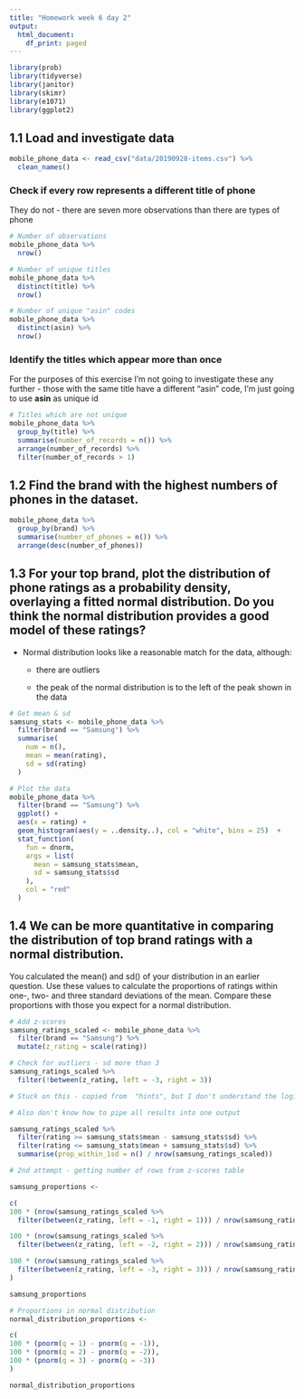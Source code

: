 ```yaml
---
title: "Homework week 6 day 2"
output:
  html_document:
    df_print: paged
---
```


```r
library(prob)
library(tidyverse)
library(janitor)
library(skimr)
library(e1071)
library(ggplot2)
```



## 1.1 Load and investigate data

```r
mobile_phone_data <- read_csv("data/20190928-items.csv") %>% 
  clean_names()
```

### Check if every row represents a different title of phone

They do not - there are seven more observations than there are types of phone
```r
# Number of observations
mobile_phone_data %>% 
  nrow() 

# Number of unique titles
mobile_phone_data %>% 
  distinct(title) %>% 
  nrow() 

# Number of unique "asin" codes
mobile_phone_data %>% 
  distinct(asin) %>% 
  nrow()

```

### Identify the titles which appear more than once

For the purposes of this exercise I'm not going to investigate these any further  - those with the same title have a different "asin" code, I'm just going to use **asin** as unique id
```r
# Titles which are not unique
mobile_phone_data %>% 
  group_by(title) %>% 
  summarise(number_of_records = n()) %>% 
  arrange(number_of_records) %>% 
  filter(number_of_records > 1)
```


## 1.2 Find the brand with the highest numbers of phones in the dataset.

```r
mobile_phone_data %>% 
  group_by(brand) %>% 
  summarise(number_of_phones = n()) %>% 
  arrange(desc(number_of_phones))
```

## 1.3 For your top brand, plot the distribution of phone ratings as a probability density, overlaying a fitted normal distribution. Do you think the normal distribution provides a good model of these ratings?

* Normal distribution looks like a reasonable match for the data, although:

  * there are outliers
  
  * the peak of the normal distribution is to the left of the peak shown in the data

```r
# Get mean & sd
samsung_stats <- mobile_phone_data %>%
  filter(brand == "Samsung") %>% 
  summarise(
    num = n(),
    mean = mean(rating),
    sd = sd(rating)
  )
```


```r
# Plot the data
mobile_phone_data %>% 
  filter(brand == "Samsung") %>% 
  ggplot() +
  aes(x = rating) +
  geom_histogram(aes(y = ..density..), col = "white", bins = 25)  +
  stat_function(
    fun = dnorm,
    args = list(
      mean = samsung_stats$mean,
      sd = samsung_stats$sd
    ),
    col = "red"
  )
```


## 1.4 We can be more quantitative in comparing the distribution of top brand ratings with a normal distribution.

You calculated the mean() and sd() of your distribution in an earlier question. Use these values to calculate the proportions of ratings within one-, two- and three standard deviations of the mean. Compare these proportions with those you expect for a normal distribution.

```r
# Add z-scores
samsung_ratings_scaled <- mobile_phone_data %>% 
  filter(brand == "Samsung") %>% 
  mutate(z_rating = scale(rating))
```

```r
# Check for outliers - sd more than 3
samsung_ratings_scaled %>% 
  filter(!between(z_rating, left = -3, right = 3))
```


```r
# Stuck on this - copied from  "hints", but I don't understand the logic

# Also don't know how to pipe all results into one output

samsung_ratings_scaled %>%
  filter(rating >= samsung_stats$mean - samsung_stats$sd) %>% 
  filter(rating <= samsung_stats$mean + samsung_stats$sd) %>%
  summarise(prop_within_1sd = n() / nrow(samsung_ratings_scaled))
```

```r
# 2nd attempt - getting number of rows from z-scores table

samsung_proportions <-

c(
100 * (nrow(samsung_ratings_scaled %>% 
  filter(between(z_rating, left = -1, right = 1))) / nrow(samsung_ratings_scaled)),

100 * (nrow(samsung_ratings_scaled %>% 
  filter(between(z_rating, left = -2, right = 2))) / nrow(samsung_ratings_scaled)),

100 * (nrow(samsung_ratings_scaled %>% 
  filter(between(z_rating, left = -3, right = 3))) / nrow(samsung_ratings_scaled))
)

samsung_proportions
```

```r
# Proportions in normal distribution
normal_distribution_proportions <-

c(
100 * (pnorm(q = 1) - pnorm(q = -1)),
100 * (pnorm(q = 2) - pnorm(q = -2)),
100 * (pnorm(q = 3) - pnorm(q = -3))
)

normal_distribution_proportions
```

